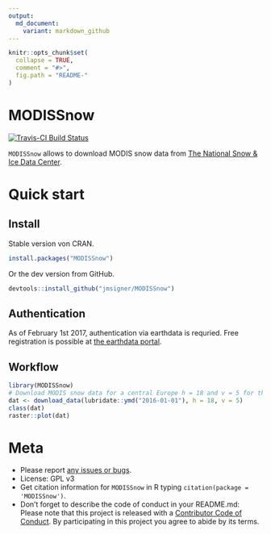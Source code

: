 ```yaml
---
output:
  md_document:
    variant: markdown_github
---
```


<!-- README.md is generated from README.Rmd. Please edit that file -->

```r
knitr::opts_chunk$set(
  collapse = TRUE,
  comment = "#>",
  fig.path = "README-"
)
```

# MODISSnow

[![Travis-CI Build Status](https://travis-ci.org/jmsigner/MODISSnow.svg?branch=master)](https://travis-ci.org/jmsigner/MODISSnow)

`MODISSnow` allows to download MODIS snow data from [The National Snow & Ice Data Center](http://nsidc.org/).

# Quick start

## Install

Stable version von CRAN.

```r
install.packages("MODISSnow")
```

Or the dev version from GitHub.


```r
devtools::install_github("jmsigner/MODISSnow")
```

## Authentication

As of February 1st 2017, authentication via earthdata is requried. Free registration is possible at [the earthdata portal](https://urs.earthdata.nasa.gov/users/new).


## Workflow

```r
library(MODISSnow)
# Download MODIS snow data for a central Europe h = 18 and v = 5 for the 1 of January 2016
dat <- download_data(lubridate::ymd("2016-01-01"), h = 18, v = 5)
class(dat)
raster::plot(dat)
```

# Meta
- Please report [any issues or bugs](https://github.com/ropensci/gistr/issues).
- License: GPL v3
- Get citation information for `MODISSnow` in R typing `citation(package = 'MODISSnow')`.
- Don't forget to describe the code of conduct in your README.md:
Please note that this project is released with a [Contributor Code of Conduct](CONDUCT.md). By participating in this project you agree to abide by its terms.
